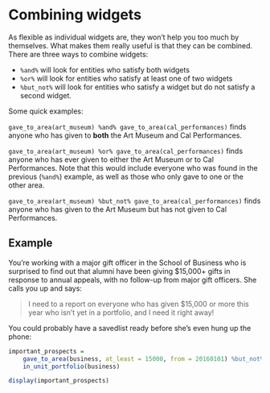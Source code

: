 # Combining widgets

As flexible as individual widgets are, they won't help you too much by themselves. What makes them really useful is that they can be combined. There are three ways to combine widgets:

- `%and%` will look for entities who satisfy both widgets
- `%or%` will look for entities who satisfy at least one of two widgets
- `%but_not%` will look for entities who satisfy a widget but do not satisfy a second widget. 

Some quick examples:

`gave_to_area(art_museum) %and% gave_to_area(cal_performances)` finds anyone who has given to **both** the Art Museum and Cal Performances. 

`gave_to_area(art_museum) %or% gave_to_area(cal_performances)` finds anyone who has ever given to either the Art Museum or to Cal Performances. Note that this would include everyone who was found in the previous (`%and%`) example, as well as those who only gave to one or the other area.

`gave_to_area(art_museum) %but_not% gave_to_area(cal_performances)` finds anyone who has given to the Art Museum but has not given to Cal Performances.

## Example

You're working with a major gift officer in the School of Business who is surprised to find out that alumni have been giving $15,000+ gifts in response to annual appeals, with no follow-up from major gift officers. She calls you up and says:

> I need to a report on everyone who has given $15,000 or more this year who isn't yet in a portfolio, and I need it right away!

You could probably have a savedlist ready before she's even hung up the phone:

```r
important_prospects = 
    gave_to_area(business, at_least = 15000, from = 20160101) %but_not% 
    in_unit_portfolio(business)

display(important_prospects)
```
